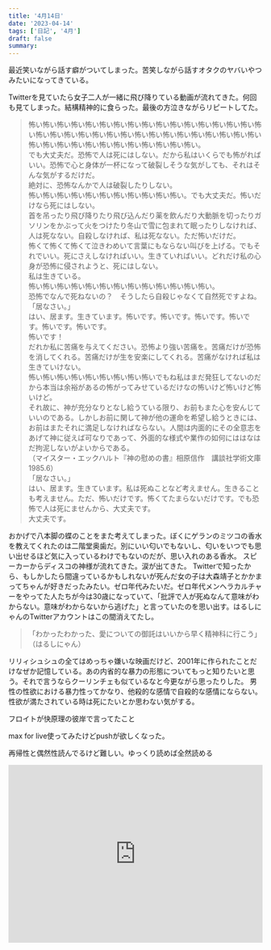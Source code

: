 ```yaml
---
title: '4月14日'
date: '2023-04-14'
tags: ['日記', '4月']
draft: false
summary:
---
```

最近笑いながら話す癖がついてしまった。苦笑しながら話すオタクのヤバいやつみたいになってきている。

Twitterを見ていたら女子二人が一緒に飛び降りている動画が流れてきた。何回も見てしまった。結構精神的に食らった。最後の方泣きながらリピートしてた。

> 怖い怖い怖い怖い怖い怖い怖い怖い怖い怖い怖い怖い怖い怖い怖い怖い怖い怖い怖い怖い怖い怖い怖い怖い怖い怖い怖い怖い怖い怖い怖い怖い怖い怖い怖い怖い怖い怖い怖い怖い怖い怖い怖い怖い怖い。  
  でも大丈夫だ。恐怖で人は死にはしない。だから私はいくらでも怖がればいい。恐怖で心と身体が一杯になって破裂しそうな気がしても、それはそんな気がするだけだ。  
絶対に、恐怖なんかで人は破裂したりしない。  
  怖い怖い怖い怖い怖い怖い怖い怖い怖い怖い怖い。でも大丈夫だ。怖いだけなら死にはしない。  
首を吊ったり飛び降りたり飛び込んだり薬を飲んだり大動脈を切ったりガソリンをかぶって火をつけたり冬山で雪に包まれて眠ったりしなければ、人は死なない。自殺しなければ、私は死なない。ただ怖いだけだ。  
  怖くて怖くて怖くて泣きわめいて言葉にもならない叫びを上げる。でもそれでいい。死にさえしなければいい。生きていればいい。どれだけ私の心身が恐怖に侵されようと、死にはしない。  
  私は生きている。  
  怖い怖い怖い怖い怖い怖い怖い怖い怖い怖い怖い怖い怖い。  
恐怖でなんで死ねないの？　そうしたら自殺じゃなくて自然死ですよね。  
  「居なさい。」  
はい、居ます。生きています。怖いです。怖いです。怖いです。怖いです。怖いです。怖いです。  
怖いです！  
  だれか私に苦痛を与えてください。恐怖より強い苦痛を。苦痛だけが恐怖を消してくれる。苦痛だけが生を安楽にしてくれる。苦痛がなければ私は生きていけない。  
  怖い怖い怖い怖い怖い怖い怖い怖い怖いでもね私はまだ発狂してないのだから本当は余裕があるの怖がってみせているだけなの怖いけど怖いけど怖いけど。  
	  それ故に、神が充分なりとなし給うている限り、お前もまた心を安んじていいのである。しかしお前に関して神が他の運命を希望し給うときには、お前はまたそれに満足しなければならない。人間は内面的にその全意志をあげて神に従えば可なりであって、外面的な様式や業作の如何にははなはだ拘泥しないがよいからである。  
	（マイスター・エックハルト『神の慰めの書』相原信作　講談社学術文庫　1985.6）  
  「居なさい。」  
はい、居ます。生きています。私は死ぬことなど考えません。生きることも考えません。ただ、怖いだけです。怖くてたまらないだけです。でも恐怖で人は死にませんから、大丈夫です。  
大丈夫です。

おかげで八本脚の蝶のことをまた考えてしまった。ぼくにゲランのミツコの香水を教えてくれたのは二階堂奥歯だ。別にいい匂いでもないし、匂いをいつでも思い出せるほど気に入っているわけでもないのだが、思い入れのある香水。
スピーカーからディスコの神様が流れてきた。涙が出てきた。
Twitterで知ったから、もしかしたら間違っているかもしれないが死んだ女の子は大森靖子とかかまってちゃんが好きだったみたい。ゼロ年代みたいだ。ゼロ年代メンヘラカルチャーをやってた人たちが今は30歳になっていて、「批評で人が死ぬなんて意味がわからない。意味がわからないから逃げた」と言っていたのを思い出す。はるしにゃんのTwitterアカウントはこの間消えてたし。
> 「わかったわかった、愛についての御託はいいから早く精神科に行こう」
> （はるしにゃん）

リリィシュシュの全てはめっちゃ嫌いな映画だけど、2001年に作られたことだけなぜか記憶している。あの内省的な暴力の形態についてもっと知りたいと思う。それで言うならクーリンチェも似ているなと今更ながら思ったりした。
男性の性欲における暴力性ってかなり、他殺的な感情で自殺的な感情にならない。性欲が満たされている時は死にたいとか思わない気がする。

フロイトが快原理の彼岸で言ってたこと

max for live使ってみたけどpushが欲しくなった。

再帰性と偶然性読んでるけど難しい。ゆっくり読めば全然読める
<iframe  src="https://open.spotify.com/embed/playlist/50Zk45YdnGQgww1RTpx1oa?utm_source=generator" width="100%" height="352" frameBorder="0" allowfullscreen="" allow="autoplay; clipboard-write; encrypted-media; fullscreen; picture-in-picture" loading="lazy"></iframe>